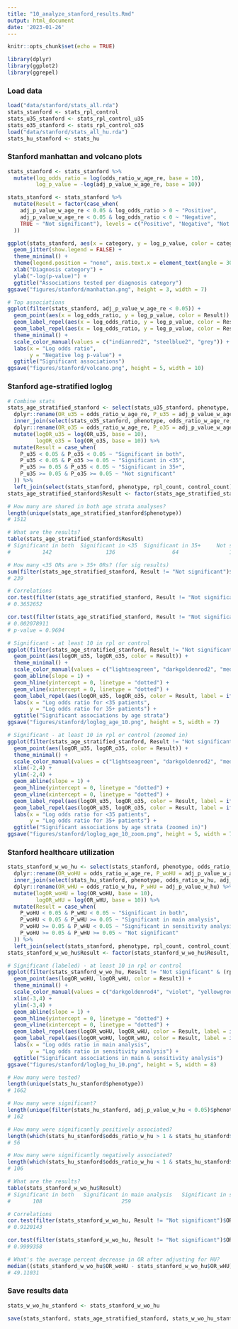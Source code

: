 ```yaml
---
title: "10_analyze_stanford_results.Rmd"
output: html_document
date: '2023-01-26'
---
```


```r

knitr::opts_chunk$set(echo = TRUE)

library(dplyr)
library(ggplot2)
library(ggrepel)

```

### Load data

```r

load("data/stanford/stats_all.rda")
stats_stanford <- stats_rpl_control
stats_u35_stanford <- stats_rpl_control_u35
stats_o35_stanford <- stats_rpl_control_o35
load("data/stanford/stats_all_hu.rda")
stats_hu_stanford <- stats_hu

```

### Stanford manhattan and volcano plots

```r

stats_stanford <- stats_stanford %>%
  mutate(log_odds_ratio = log(odds_ratio_w_age_re, base = 10),
         log_p_value = -log(adj_p_value_w_age_re, base = 10))

stats_stanford <- stats_stanford %>%
  mutate(Result = factor(case_when(
    adj_p_value_w_age_re < 0.05 & log_odds_ratio > 0 ~ "Positive",
    adj_p_value_w_age_re < 0.05 & log_odds_ratio < 0 ~ "Negative",
    TRUE ~ "Not significant"), levels = c("Positive", "Negative", "Not significant")
  ))

ggplot(stats_stanford, aes(x = category, y = log_p_value, color = category, label = phenotype)) +
  geom_jitter(show.legend = FALSE) +
  theme_minimal() +
  theme(legend.position = "none", axis.text.x = element_text(angle = 30, hjust = 1), plot.margin = margin(t = 5, b = 5, l = 20, r = 5)) +
  xlab("Diagnosis category") +
  ylab("-log(p-value)") +
  ggtitle("Associations tested per diagnosis category")
ggsave("figures/stanford/manhattan.png", height = 3, width = 7)

# Top associations
ggplot(filter(stats_stanford, adj_p_value_w_age_re < 0.05)) +
  geom_point(aes(x = log_odds_ratio, y = log_p_value, color = Result)) +
  geom_label_repel(aes(x = log_odds_ratio, y = log_p_value, color = Result, label = ifelse(log_p_value > 120 & log_p_value < 150, as.character(phenotype), '')), show.legend = FALSE, min.segment.length = unit(0, 'lines'), size = 3, nudge_y = 3) +
  geom_label_repel(aes(x = log_odds_ratio, y = log_p_value, color = Result, label = ifelse(log_p_value > 200, as.character(phenotype), '')), show.legend = FALSE, min.segment.length = unit(0, 'lines'), size = 3, nudge_y = -2) +
  theme_minimal() +
  scale_color_manual(values = c("indianred2", "steelblue2", "grey")) +
  labs(x = "Log odds ratio",
       y = "Negative log p-value") +
  ggtitle("Significant associations")
ggsave("figures/stanford/volcano.png", height = 5, width = 10)

```

### Stanford age-stratified loglog

```r

# Combine stats
stats_age_stratified_stanford <- select(stats_u35_stanford, phenotype, odds_ratio_w_age_re, adj_p_value_w_age_re) %>%
  dplyr::rename(OR_u35 = odds_ratio_w_age_re, P_u35 = adj_p_value_w_age_re) %>%
  inner_join(select(stats_o35_stanford, phenotype, odds_ratio_w_age_re, adj_p_value_w_age_re)) %>%
  dplyr::rename(OR_o35 = odds_ratio_w_age_re, P_o35 = adj_p_value_w_age_re) %>%
  mutate(logOR_u35 = log(OR_u35, base = 10),
         logOR_o35 = log(OR_o35, base = 10)) %>%
  mutate(Result = case_when(
    P_u35 < 0.05 & P_o35 < 0.05 ~ "Significant in both",
    P_u35 < 0.05 & P_o35 >= 0.05 ~ "Significant in <35",
    P_u35 >= 0.05 & P_o35 < 0.05 ~ "Significant in 35+",
    P_u35 >= 0.05 & P_o35 >= 0.05 ~ "Not significant"
  )) %>%
  left_join(select(stats_stanford, phenotype, rpl_count, control_count))
stats_age_stratified_stanford$Result <- factor(stats_age_stratified_stanford$Result, levels = c("Significant in both", "Significant in <35", "Significant in 35+", "Not significant"))

# How many are shared in both age strata analyses?
length(unique(stats_age_stratified_stanford$phenotype))
# 1512

# What are the results?
table(stats_age_stratified_stanford$Result)
# Significant in both  Significant in <35  Significant in 35+     Not significant 
#          142                 136                  64                1170 

# How many <35 ORs are > 35+ ORs? (for sig results)
sum(filter(stats_age_stratified_stanford, Result != "Not significant")$OR_u35 > filter(stats_age_stratified_stanford, Result != "Not significant")$OR_o35)
# 239

# Correlations
cor.test(filter(stats_age_stratified_stanford, Result != "Not significant")$OR_u35, filter(stats_age_stratified_stanford, Result != "Not significant")$OR_o35, method = "spearman")
# 0.3652652

cor.test(filter(stats_age_stratified_stanford, Result != "Not significant")$OR_u35, filter(stats_age_stratified_stanford, Result != "Not significant")$OR_o35, method = "pearson")
# 0.002078911
# p-value = 0.9694

# Significant - at least 10 in rpl or control
ggplot(filter(stats_age_stratified_stanford, Result != "Not significant" & (rpl_count >= 10 | control_count >= 10))) +
  geom_point(aes(logOR_u35, logOR_o35, color = Result)) +
  theme_minimal() +
  scale_color_manual(values = c("lightseagreen", "darkgoldenrod2", "mediumpurple2", "grey")) +
  geom_abline(slope = 1) +
  geom_hline(yintercept = 0, linetype = "dotted") +
  geom_vline(xintercept = 0, linetype = "dotted") +
  geom_label_repel(aes(logOR_u35, logOR_o35, color = Result, label = ifelse(logOR_o35 < -10, as.character(phenotype), '')), show.legend = FALSE, min.segment.length = unit(0, 'lines'), nudge_y = 1, size = 2) +
  labs(x = "Log odds ratio for <35 patients",
       y = "Log odds ratio for 35+ patients") +
  ggtitle("Significant associations by age strata")
ggsave("figures/stanford/loglog_age_10.png", height = 5, width = 7)

# Significant - at least 10 in rpl or control (zoomed in)
ggplot(filter(stats_age_stratified_stanford, Result != "Not significant" & (rpl_count >= 10 | control_count >= 10))) +
  geom_point(aes(logOR_u35, logOR_o35, color = Result)) +
  theme_minimal() +
  scale_color_manual(values = c("lightseagreen", "darkgoldenrod2", "mediumpurple2", "grey")) +
  xlim(-2,4) +
  ylim(-2,4) +
  geom_abline(slope = 1) +
  geom_hline(yintercept = 0, linetype = "dotted") +
  geom_vline(xintercept = 0, linetype = "dotted") +
  geom_label_repel(aes(logOR_u35, logOR_o35, color = Result, label = ifelse(logOR_o35 - logOR_u35 > 0.5 | logOR_u35 < -0.8, as.character(phenotype), '')), show.legend = FALSE, min.segment.length = unit(0, 'lines'), nudge_y = 1, size = 2) +
  geom_label_repel(aes(logOR_u35, logOR_o35, color = Result, label = ifelse(logOR_u35 - logOR_o35 > 0.9 | logOR_u35 > 1.2 | (logOR_u35 > 0 & logOR_o35 < 0 & Result == "Significant in both"), as.character(phenotype), '')), show.legend = FALSE, min.segment.length = unit(0, 'lines'), nudge_y = -1.5, size = 2) +
  labs(x = "Log odds ratio for <35 patients",
       y = "Log odds ratio for 35+ patients") +
  ggtitle("Significant associations by age strata (zoomed in)")
ggsave("figures/stanford/loglog_age_10_zoom.png", height = 5, width = 7)

```

### Stanford healthcare utilization

```r

stats_stanford_w_wo_hu <- select(stats_stanford, phenotype, odds_ratio_w_age_re, adj_p_value_w_age_re) %>%
  dplyr::rename(OR_woHU = odds_ratio_w_age_re, P_woHU = adj_p_value_w_age_re) %>%
  inner_join(select(stats_hu_stanford, phenotype, odds_ratio_w_hu, adj_p_value_w_hu)) %>%
  dplyr::rename(OR_wHU = odds_ratio_w_hu, P_wHU = adj_p_value_w_hu) %>%
  mutate(logOR_woHU = log(OR_woHU, base = 10),
         logOR_wHU = log(OR_wHU, base = 10)) %>%
  mutate(Result = case_when(
    P_woHU < 0.05 & P_wHU < 0.05 ~ "Significant in both",
    P_woHU < 0.05 & P_wHU >= 0.05 ~ "Significant in main analysis",
    P_woHU >= 0.05 & P_wHU < 0.05 ~ "Significant in sensitivity analysis",
    P_woHU >= 0.05 & P_wHU >= 0.05 ~ "Not significant"
  )) %>%
  left_join(select(stats_stanford, phenotype, rpl_count, control_count))
stats_stanford_w_wo_hu$Result <- factor(stats_stanford_w_wo_hu$Result, levels = c("Significant in both", "Significant in main analysis", "Significant in sensitivity analysis", "Not significant"))

# Significant (labeled) - at least 10 in rpl or control
ggplot(filter(stats_stanford_w_wo_hu, Result != "Not significant" & (rpl_count >= 10 | control_count >= 10))) +
  geom_point(aes(logOR_woHU, logOR_wHU, color = Result)) +
  theme_minimal() +
  scale_color_manual(values = c("darkgoldenrod4", "violet", "yellowgreen", "grey")) +
  xlim(-3,4) +
  ylim(-3,4) +
  geom_abline(slope = 1) +
  geom_hline(yintercept = 0, linetype = "dotted") +
  geom_vline(xintercept = 0, linetype = "dotted") +
  geom_label_repel(aes(logOR_woHU, logOR_wHU, color = Result, label = ifelse(logOR_wHU - logOR_woHU > 0.5 | logOR_woHU < -0.9, as.character(phenotype), '')), show.legend = FALSE, min.segment.length = unit(0, 'lines'), nudge_y = 1, size = 2) +
  geom_label_repel(aes(logOR_woHU, logOR_wHU, color = Result, label = ifelse(logOR_woHU - logOR_wHU > 0.8 | logOR_woHU > 2, as.character(phenotype), '')), show.legend = FALSE, min.segment.length = unit(0, 'lines'), nudge_y = -1, size = 2) +
  labs(x = "Log odds ratio in main analysis",
       y = "Log odds ratio in sensitivity analysis") +
  ggtitle("Significant associations in main & sensitivity analysis")
ggsave("figures/stanford/loglog_hu_10.png", height = 5, width = 8)

# How many were tested?
length(unique(stats_hu_stanford$phenotype))
# 1662

# How many were significant?
length(unique(filter(stats_hu_stanford, adj_p_value_w_hu < 0.05)$phenotype))
# 162

# How many were significantly positively associated?
length(which(stats_hu_stanford$odds_ratio_w_hu > 1 & stats_hu_stanford$adj_p_value_w_hu < 0.05))
# 56

# How many were significantly negatively associated?
length(which(stats_hu_stanford$odds_ratio_w_hu < 1 & stats_hu_stanford$adj_p_value_w_hu < 0.05))
# 106

# What are the results?
table(stats_stanford_w_wo_hu$Result)
# Significant in both   Significant in main analysis   Significant in sensitivity analysis    Not significant
#       108                         259                                  54                        1241 

# Correlations
cor.test(filter(stats_stanford_w_wo_hu, Result != "Not significant")$OR_woHU, filter(stats_stanford_w_wo_hu, Result != "Not significant")$OR_wHU, method = "spearman")
# 0.9120143

cor.test(filter(stats_stanford_w_wo_hu, Result != "Not significant")$OR_woHU, filter(stats_stanford_w_wo_hu, Result != "Not significant")$OR_wHU, method = "pearson")
# 0.9999358

# What's the average percent decrease in OR after adjusting for HU?
median((stats_stanford_w_wo_hu$OR_woHU - stats_stanford_w_wo_hu$OR_wHU) / stats_stanford_w_wo_hu$OR_woHU) * 100
# 49.11031

```

### Save results data

```r

stats_w_wo_hu_stanford <- stats_stanford_w_wo_hu

save(stats_stanford, stats_age_stratified_stanford, stats_w_wo_hu_stanford, file = "data/paper_figures_data/stanford_stats.rda")

```


